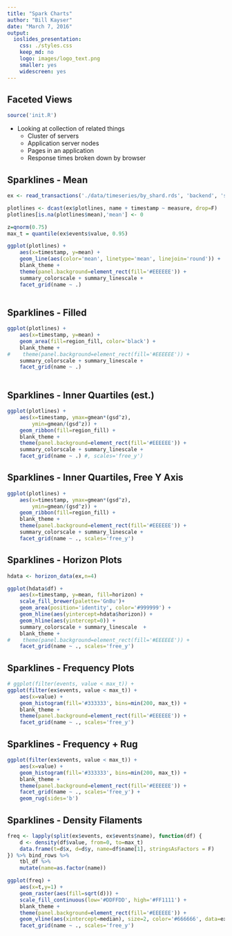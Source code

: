 ```yaml
---
title: "Spark Charts"
author: "Bill Kayser"
date: "March 7, 2016"
output: 
  ioslides_presentation: 
    css: ./styles.css
    keep_md: no
    logo: images/logo_text.png
    smaller: yes
    widescreen: yes
---
```


## Faceted Views

```r
source('init.R')
```

* Looking at collection of related things
    * Cluster of servers
    * Application server nodes
    * Pages in an application
    * Response times broken down by browser
    
## Sparklines - Mean

```r
ex <- read_transactions('./data/timeseries/by_shard.rds', 'backend', 'shard', 8)

plotlines <- dcast(ex$plotlines, name + timestamp ~ measure, drop=F)
plotlines[is.na(plotlines$mean),'mean'] <- 0

z=qnorm(0.75)
max_t = quantile(ex$events$value, 0.95)

```

```r
ggplot(plotlines) +
    aes(x=timestamp, y=mean) +
    geom_line(aes(color='mean', linetype='mean', linejoin='round')) +
    blank_theme +
    theme(panel.background=element_rect(fill='#EEEEEE')) +
    summary_colorscale + summary_linescale +
    facet_grid(name ~ .) 
    
```

## Sparklines - Filled

```r
ggplot(plotlines) +
    aes(x=timestamp, y=mean) +
    geom_area(fill=region_fill, color='black') +
    blank_theme +
#    theme(panel.background=element_rect(fill='#EEEEEE')) +
    summary_colorscale + summary_linescale +
    facet_grid(name ~ .) 
    
```

## Sparklines - Inner Quartiles (est.)

```r
ggplot(plotlines) +
    aes(x=timestamp, ymax=gmean*(gsd^z),
        ymin=gmean/(gsd^z)) +
    geom_ribbon(fill=region_fill) +
    blank_theme +
    theme(panel.background=element_rect(fill='#EEEEEE')) +
    summary_colorscale + summary_linescale +
    facet_grid(name ~ .) #, scales='free_y') 
```


## Sparklines - Inner Quartiles, Free Y Axis

```r
ggplot(plotlines) +
    aes(x=timestamp, ymax=gmean*(gsd^z),
        ymin=gmean/(gsd^z)) +
    geom_ribbon(fill=region_fill) +
    blank_theme +
    theme(panel.background=element_rect(fill='#EEEEEE')) +
    summary_colorscale + summary_linescale +
    facet_grid(name ~ ., scales='free_y') 

```

## Sparklines - Horizon Plots

```r

hdata <- horizon_data(ex,n=4)

ggplot(hdata$df) +
    aes(x=timestamp, y=mean, fill=horizon) +
    scale_fill_brewer(palette='GnBu')+
    geom_area(position='identity', color='#999999') +
    geom_hline(aes(yintercept=hdata$horizon)) +
    geom_hline(aes(yintercept=0)) +    
    summary_colorscale + summary_linescale  +
    blank_theme +
#    theme(panel.background=element_rect(fill='#EEEEEE')) +
    facet_grid(name ~ ., scales='free_y') 

```

## Sparklines - Frequency Plots

```r
# ggplot(filter(events, value < max_t)) +
ggplot(filter(ex$events, value < max_t)) +
    aes(x=value) +
    geom_histogram(fill='#333333', bins=min(200, max_t)) +
    blank_theme +
    theme(panel.background=element_rect(fill='#EEEEEE')) +
    facet_grid(name ~ ., scales='free_y')

```

## Sparklines - Frequency + Rug

```r
ggplot(filter(ex$events, value < max_t)) +
    aes(x=value) +
    geom_histogram(fill='#333333', bins=min(200, max_t)) +
    blank_theme +
    theme(panel.background=element_rect(fill='#EEEEEE')) +
    facet_grid(name ~ ., scales='free_y') +
    geom_rug(sides='b')

```

## Sparklines - Density Filaments

```r
freq <- lapply(split(ex$events, ex$events$name), function(df) {
    d <- density(df$value, from=0, to=max_t)
    data.frame(t=d$x, d=d$y, name=df$name[1], stringsAsFactors = F)
}) %>% bind_rows %>% 
    tbl_df %>%
    mutate(name=as.factor(name))

ggplot(freq) +
    aes(x=t,y=1) +
    geom_raster(aes(fill=sqrt(d))) +
    scale_fill_continuous(low='#DDFFDD', high='#FF1111') +
    blank_theme +
    theme(panel.background=element_rect(fill='#EEEEEE')) +
    geom_vline(aes(xintercept=median), size=2, color='#666666', data=ex$summary) +
    facet_grid(name ~ ., scales='free_y')
```
